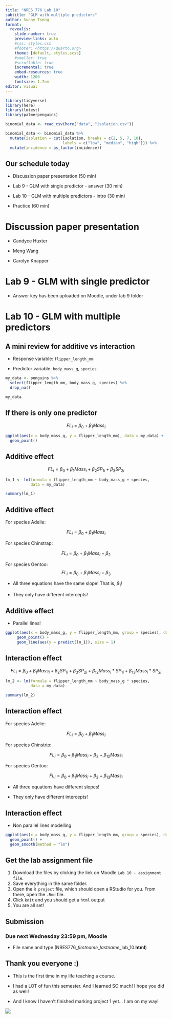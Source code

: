 ```yaml
---
title: "NRES 776 Lab 10"
subtitle: "GLM with multiple predictors"
author: Sunny Tseng
format:
  revealjs: 
    slide-number: true
    preview-links: auto
    #css: styles.css
    #footer: <https://quarto.org>
    theme: [default, styles.scss]
    #smaller: true
    #scrollable: true
    incremental: true
    embed-resources: true
    width: 1200
    fontsize: 1.7em
editor: visual
---
```


```r
library(tidyverse)
library(here)
library(lmtest)
library(palmerpenguins)

binomial_data <- read_csv(here("data", "isolation.csv"))

binomial_data <- binomial_data %>% 
  mutate(isolation = cut(isolation, breaks = c(2, 5, 7, 10), 
                         labels = c("low", "median", "high"))) %>%
  mutate(incidence = as_factor(incidence)) 

```

## Our schedule today

-   Discussion paper presentation (50 min)

-   Lab 9 - GLM with single predictor - answer (30 min)

-   Lab 10 - GLM with multiple predictors - intro (30 min)

-   Practice (60 min)

# Discussion paper presentation

-   Candyce Huxter

-   Meng Wang

-   Carolyn Knapper

# Lab 9 - GLM with single predictor

-   Answer key has been uploaded on Moodle, under lab 9 folder

# Lab 10 - GLM with multiple predictors

## A mini review for additive vs interaction

-   Response variable: `flipper_length_mm`

-   Predictor variable: `body_mass_g`, `species`

```r
my_data <- penguins %>%
  select(flipper_length_mm, body_mass_g, species) %>%
  drop_na()

my_data
```

## If there is only one predictor

$$
FL_i = \beta_0 + \beta_1 Mass_{i}
$$

```r
ggplot(aes(x = body_mass_g, y = flipper_length_mm), data = my_data) +
  geom_point()
```

## Additive effect

$$
FL_i = \beta_0 + \beta_1 Mass_{i} + \beta_2 SP_{1i} + \beta_3 SP_{2i}
$$

```r
lm_1 <- lm(formula = flipper_length_mm ~ body_mass_g + species,
           data = my_data)

summary(lm_1)
```

## Additive effect

For species Adelie:

$$
FL_i = \beta_0 + \beta_1 Mass_{i} 
$$

For species Chinstrap:

$$
FL_i = \beta_0 + \beta_1 Mass_{i} + \beta_2
$$

For species Gentoo: $$
FL_i = \beta_0 + \beta_1 Mass_{i} + \beta_3
$$

-   All three equations have the same slope! That is, $\beta_1$!

-   They only have different intercepts!

## Additive effect

-   Parallel lines!

```r
ggplot(aes(x = body_mass_g, y = flipper_length_mm, group = species), data = my_data) +
     geom_point() +
     geom_line(aes(y = predict(lm_1)), size = 1)
```

## Interaction effect

$$ FL_i = \beta_0 + \beta_1 Mass_{i} + \beta_2 SP_{1i} + \beta_3 SP_{2i} + \beta_{12}Mass_i*SP_{1i} + \beta_{13}Mass_{i}*SP_{2i} $$

```r
lm_2 <- lm(formula = flipper_length_mm ~ body_mass_g * species,
           data = my_data)

summary(lm_2)
```

## Interaction effect

For species Adelie:

$$ FL_i = \beta_0 + \beta_1 Mass_{i}$$

For species Chinstrip:

$$ FL_i = \beta_0 + \beta_1 Mass_{i} + \beta_2 + \beta_{12}Mass_i $$

For species Gentoo:

$$ FL_i = \beta_0 + \beta_1 Mass_{i} + \beta_3 +  \beta_{13}Mass_{i} $$

-   All three equations have different slopes!

-   They only have different intercepts!

## Interaction effect

-   Non parallel lines modelling

```r
ggplot(aes(x = body_mass_g, y = flipper_length_mm, group = species), data = my_data) +
  geom_point() + 
  geom_smooth(method = "lm")
```

## Get the lab assignment file

1.  Download the files by clicking the link on Moodle `Lab 10 - assignment file`.
2.  Save everything in the same folder.
3.  Open the `R project` file, which should open a RStudio for you. From there, open the `.Rmd` file.
4.  Click `knit` and you should get a `html` output
5.  You are all set!

## Submission

### Due next Wednesday 23:59 pm, Moodle

-   File name and type (NRES776\_*firstname*\_*lastname*\_lab_10.**html**)

## Thank you everyone :)

-   This is the first time in my life teaching a course.

-   I had a LOT of fun this semester. And I learned SO much! I hope you did as well!

-   And I know I haven't finished marking project 1 yet... I am on my way!

![](images/Snapseed.jpg){fig-align="center"}
